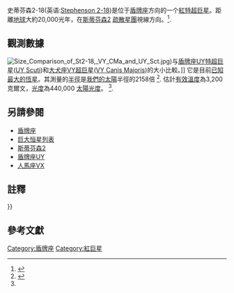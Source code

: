 {{short description|[[疏散星團|疏散星團]][[史蒂芬森2|史蒂芬森2]]中的一顆紅特超巨星。}}
{{Starbox begin
| name = 史蒂芬森2-18}}
{{Starbox image
| image = [[File:Stephenson_2-18_zoomed_in,_2MASS_survey,_2003.png|280px]]
| caption = [[2MASS|2MASS]]拍攝的史蒂芬森2-18與其母星團史蒂芬森2（左上）。
| credit=斯特拉斯堡大學/CNRS (2003)
}}
{{Starbox observe
| epoch =[[J2000|J2000]]
| equinox =[[J2000|J2000]]
| constell = [[盾牌座|盾牌座]]
| ra = {{RA|18|39|02.3709}}<ref name=dr2>{{cite DR2|4253084565963481856}}</ref>
| dec = {{DEC|-06|05|10.5357}}<ref name=dr2/>
| appmag_v=
}}
{{Starbox character
| type = [[紅超巨星|紅超巨星]]
| class= ~M6<ref name=negueruela2013>{{cite journal |bibcode=2013EAS....60..279N |title=The population of M-type supergiants in the starburst cluster Stephenson 2 |last1=Negueruela |first1=I. |last2=González-Fernández |first2=C. |last3=Dorda |first3=R. |last4=Marco |first4=A. |last5=Clark |first5=J. S. |journal=Eas Publications Series |year=2013 |volume=60 |page=279 |doi=10.1051/eas/1360032 |arxiv=1303.1837 }}</ref>
| appmag_1_passband = G
| appmag_1 = {{val|15.2631|0.0092}}<ref name=dr2/>
| appmag_2_passband = J
| appmag_2 = 7.150<ref name=2mass>{{cite journal|bibcode=2003yCat.2246....0C|title=VizieR Online Data Catalog: 2MASS All-Sky Catalog of Point Sources (Cutri+ 2003)|journal=VizieR On-line Data Catalog: II/246. Originally Published in: 2003yCat.2246....0C|volume=2246|pages=0|last1=Cutri|first1=R. M.|last2=Skrutskie|first2=M. F.|last3=Van Dyk|first3=S.|last4=Beichman|first4=C. A.|last5=Carpenter|first5=J. M.|last6=Chester|first6=T.|last7=Cambresy|first7=L.|last8=Evans|first8=T.|last9=Fowler|first9=J.|last10=Gizis|first10=J.|last11=Howard|first11=E.|last12=Huchra|first12=J.|last13=Jarrett|first13=T.|last14=Kopan|first14=E. L.|last15=Kirkpatrick|first15=J. D.|last16=Light|first16=R. M.|last17=Marsh|first17=K. A.|last18=McCallon|first18=H.|last19=Schneider|first19=S.|last20=Stiening|first20=R.|last21=Sykes|first21=M.|last22=Weinberg|first22=M.|last23=Wheaton|first23=W. A.|last24=Wheelock|first24=S.|last25=Zacarias|first25=N.|year=2003}}</ref>
| appmag_3_passband = H
| appmag_3 = 4.698<ref name=2mass/>
| appmag_4_passband = K
| appmag_4 = 2.9<ref name=2mass/>
| variable = 
}}
{{Starbox astrometry
| radial_v=
| prop_mo_ra={{val|-3.045|0.511}}<ref name=dr2/>
| prop_mo_dec={{val|-5.950|0.480}}<ref name=dr2/>
| parallax = −0.0081
| p_error = 0.3120
| parallax_footnote = <ref name=dr2/>
| dist_ly = 18,900<ref name=humphreys2020/>
| dist_pc = 5,800<ref name=humphreys2020/>
| absmag_v = 
}}
{{Starbox detail
| source=
| mass=
| radius=2,150<ref name="thomas"/>{{efn|name=radius}}
| luminosity=437,000<ref name="thomas"/> {{nowrap|(90,000<ref name=deguchi2010>{{cite journal |doi=10.1093/pasj/62.2.391 |title=SiO and H2O Maser Observations of Red Supergiants in Star Clusters Embedded in the Galactic Disk |year=2010 |last1=Deguchi |first1=Shuji |last2=Nakashima |first2=Jun-Ichi |last3=Zhang |first3=Yong |last4=Chong |first4=Selina S. N. |last5=Koike |first5=Kazutaka |last6=Kwok |first6=Sun |journal=[[Publications_of_the_Astronomical_Society_of_Japan|Publications of the Astronomical Society of Japan]] |volume=62 |issue=2 |pages=391–407 |arxiv=1002.2492 |bibcode=2010PASJ...62..391D }}</ref> – 630,000<ref name=humphreys2020>{{cite journal |doi=10.3847/1538-3881/abab15 |arxiv=2008.01108 |last1=Humphreys |first1=Roberta M. |last2=Helmel |first2=Greta |last3=Jones |first3=Terry J. |last4=Gordon |first4=Michael S. |title=Exploring the Mass Loss Histories of the Red Supergiants |year=2020 |journal=[[The_Astronomical_Journal|The Astronomical Journal]]|volume=160 |issue=3 |page=145 |bibcode=2020AJ....160..145H }}</ref>{{efn|name=mistake}})}}
| temperature=3,200<ref name="thomas"/>
| gravity=
}}
{{Starbox catalog
| names=史蒂芬2-18、史蒂芬森2DFK1、[[RSGC2|RSGC2]]-18、[[2MASS|2MASS]] J18390238-0605106、[[IRAS|IRAS]] 18363-0607
}}
{{Starbox reference
| Simbad=Cl*+Stephenson+2+DFK+1
}}
{{Starbox end}}
{{Sky|18|39|02.3709|-|-06|05|10.5357}}

史蒂芬森2-18(英语:[[en|Stephenson 2-18]])是位于[[盾牌座|盾牌座]]方向的一个[[紅特超巨星|紅特超巨星]]。距離[[地球|地球]]大約20,000光年，在[[斯蒂芬森2|斯蒂芬森2]] [[疏散星團|疏散星團]]視線方向。<ref name="Davies20072">{{Cite journal|last1=Davies|first1=B.|last2=Figer|first2=D. F.|last3=Kudritzki|first3=R. P.|last4=MacKenty|first4=J.|last5=Najarro|first5=F.|last6=Herrero|first6=A.|year=2007|title=A Massive Cluster of Red Supergiants at the Base of the Scutum‐Crux Arm|journal=The Astrophysical Journal|volume=671|issue=1|pages=781–801|arxiv=0708.0821|bibcode=2007ApJ...671..781D|doi=10.1086/522224|pmc=|pmid=}}</ref>.

==觀測數據==
[[File:Size_Comparison_of_St2-18,_VY_CMa_and_UY_Sct.jpg|thumb]])与[[盾牌座UY|盾牌座UY]][[特超巨星|特超巨星]]([[en|UY Scuti]])和[[大犬座VY|大犬座VY]][[超巨星|超巨星]]([[en|VY Canis Majoris]])的大小比較。]]
它是目前[[巨大恆星列表|已知最大的恆星]]。其測量的[[太陽半徑|半徑]]是[[太陽|我們的太陽]]半徑的2158倍 <ref name="thomas">{{Cite journal|last1=Fok|first1=Thomas K. T|last2=Nakashima|first2=Jun-ichi|last3=Yung|first3=Bosco H. K|last4=Hsia|first4=Chih-Hao|last5=Deguchi|first5=Shuji|year=2012|title=Maser Observations of Westerlund 1 and Comprehensive Considerations on Maser Properties of Red Supergiants Associated with Massive Clusters|journal=The Astrophysical Journal|volume=760|issue=1|pages=65|arxiv=1209.6427|bibcode=2012ApJ...760...65F|doi=10.1088/0004-637X/760/1/65}}</ref>.
估計[[有效溫度|有效溫度]]為3,200克爾文，[[光度|光度]]為440,000 [[太陽光度|太陽光度]]。 <ref name="thomas" />.

==另請參閱==
* [[盾牌座|盾牌座]]
* [[巨大恒星列表|巨大恒星列表]]
* [[斯蒂芬森2|斯蒂芬森2]]
* [[盾牌座UY|盾牌座UY]]
* [[人馬座VX|人馬座VX]]

==註釋==
{{notelist|refs=

{{efn | name=radius | 假设恒星[[有效温度|有效温度]]为5772开尔文条件下按[[斯特凡-波茲曼定律|斯特凡-波茲曼定律]]计算：
:<math>\sqrt{(5,772/3,200)^4 * 10^{5.64}} = 2,149.58\ R\odot</math>}}

{{efn | name=mistake | 有时会被误记为[[RSGC1-F01|RSGC1-F01]]}}
}}

==參考文獻==
{{reflist}}
{{Star-stub}}

[[Category:盾牌座|Category:盾牌座]]
[[Category:紅巨星|Category:紅巨星]]